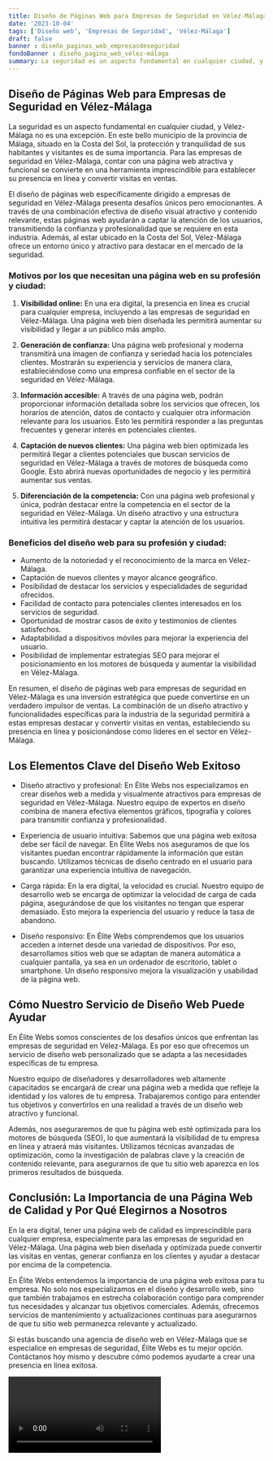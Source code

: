 ```yaml
---
title: Diseño de Páginas Web para Empresas de Seguridad en Vélez-Málaga
date: '2023-10-04'
tags: ['Diseño web', 'Empresas de Seguridad', 'Vélez-Málaga']
draft: false
banner : diseño_paginas_web_empresasdeseguridad
fondoBanner : diseño_pagina_web_vélez-málaga
summary: La seguridad es un aspecto fundamental en cualquier ciudad, y VélezMálaga no es una excepción. En este bello municipio de la provincia de Málaga, situado en la Costa del Sol, la protección y tranquilidad de sus habitantes y visitantes es de suma importancia. Para las empresas de seguridad en VélezMálaga, contar con una página web atractiva y funcional se convierte en una herramienta imprescindible para establecer su presencia en línea y convertir visitas en ventas.
---
```


## **Diseño de Páginas Web para Empresas de Seguridad en Vélez-Málaga**

La seguridad es un aspecto fundamental en cualquier ciudad, y Vélez-Málaga no es una excepción. En este bello municipio de la provincia de Málaga, situado en la Costa del Sol, la protección y tranquilidad de sus habitantes y visitantes es de suma importancia. Para las empresas de seguridad en Vélez-Málaga, contar con una página web atractiva y funcional se convierte en una herramienta imprescindible para establecer su presencia en línea y convertir visitas en ventas.

El diseño de páginas web específicamente dirigido a empresas de seguridad en Vélez-Málaga presenta desafíos únicos pero emocionantes. A través de una combinación efectiva de diseño visual atractivo y contenido relevante, estas páginas web ayudarán a captar la atención de los usuarios, transmitiendo la confianza y profesionalidad que se requiere en esta industria. Además, al estar ubicado en la Costa del Sol, Vélez-Málaga ofrece un entorno único y atractivo para destacar en el mercado de la seguridad.

### **Motivos por los que necesitan una página web en su profesión y ciudad:**

1. **Visibilidad online:** En una era digital, la presencia en línea es crucial para cualquier empresa, incluyendo a las empresas de seguridad en Vélez-Málaga. Una página web bien diseñada les permitirá aumentar su visibilidad y llegar a un público más amplio.

2. **Generación de confianza:** Una página web profesional y moderna transmitirá una imagen de confianza y seriedad hacia los potenciales clientes. Mostrarán su experiencia y servicios de manera clara, estableciéndose como una empresa confiable en el sector de la seguridad en Vélez-Málaga.

3. **Información accesible:** A través de una página web, podrán proporcionar información detallada sobre los servicios que ofrecen, los horarios de atención, datos de contacto y cualquier otra información relevante para los usuarios. Esto les permitirá responder a las preguntas frecuentes y generar interés en potenciales clientes.

4. **Captación de nuevos clientes:** Una página web bien optimizada les permitirá llegar a clientes potenciales que buscan servicios de seguridad en Vélez-Málaga a través de motores de búsqueda como Google. Esto abrirá nuevas oportunidades de negocio y les permitirá aumentar sus ventas.

5. **Diferenciación de la competencia:** Con una página web profesional y única, podrán destacar entre la competencia en el sector de la seguridad en Vélez-Málaga. Un diseño atractivo y una estructura intuitiva les permitirá destacar y captar la atención de los usuarios.

### **Beneficios del diseño web para su profesión y ciudad:**

- Aumento de la notoriedad y el reconocimiento de la marca en Vélez-Málaga.
- Captación de nuevos clientes y mayor alcance geográfico.
- Posibilidad de destacar los servicios y especialidades de seguridad ofrecidos.
- Facilidad de contacto para potenciales clientes interesados en los servicios de seguridad.
- Oportunidad de mostrar casos de éxito y testimonios de clientes satisfechos.
- Adaptabilidad a dispositivos móviles para mejorar la experiencia del usuario.
- Posibilidad de implementar estrategias SEO para mejorar el posicionamiento en los motores de búsqueda y aumentar la visibilidad en Vélez-Málaga.

En resumen, el diseño de páginas web para empresas de seguridad en Vélez-Málaga es una inversión estratégica que puede convertirse en un verdadero impulsor de ventas. La combinación de un diseño atractivo y funcionalidades específicas para la industria de la seguridad permitirá a estas empresas destacar y convertir visitas en ventas, estableciendo su presencia en línea y posicionándose como líderes en el sector en Vélez-Málaga.

<GifSeo />

<Cta />

## Los Elementos Clave del Diseño Web Exitoso

- Diseño atractivo y profesional: En Élite Webs nos especializamos en crear diseños web a medida y visualmente atractivos para empresas de seguridad en Vélez-Málaga. Nuestro equipo de expertos en diseño combina de manera efectiva elementos gráficos, tipografía y colores para transmitir confianza y profesionalidad.

- Experiencia de usuario intuitiva: Sabemos que una página web exitosa debe ser fácil de navegar. En Élite Webs nos aseguramos de que los visitantes puedan encontrar rápidamente la información que están buscando. Utilizamos técnicas de diseño centrado en el usuario para garantizar una experiencia intuitiva de navegación.

- Carga rápida: En la era digital, la velocidad es crucial. Nuestro equipo de desarrollo web se encarga de optimizar la velocidad de carga de cada página, asegurándose de que los visitantes no tengan que esperar demasiado. Esto mejora la experiencia del usuario y reduce la tasa de abandono.

- Diseño responsivo: En Élite Webs comprendemos que los usuarios acceden a internet desde una variedad de dispositivos. Por eso, desarrollamos sitios web que se adaptan de manera automática a cualquier pantalla, ya sea en un ordenador de escritorio, tablet o smartphone. Un diseño responsivo mejora la visualización y usabilidad de la página web.

## Cómo Nuestro Servicio de Diseño Web Puede Ayudar

En Élite Webs somos conscientes de los desafíos únicos que enfrentan las empresas de seguridad en Vélez-Málaga. Es por eso que ofrecemos un servicio de diseño web personalizado que se adapta a las necesidades específicas de tu empresa.

Nuestro equipo de diseñadores y desarrolladores web altamente capacitados se encargará de crear una página web a medida que refleje la identidad y los valores de tu empresa. Trabajaremos contigo para entender tus objetivos y convertirlos en una realidad a través de un diseño web atractivo y funcional.

Además, nos aseguraremos de que tu página web esté optimizada para los motores de búsqueda (SEO), lo que aumentará la visibilidad de tu empresa en línea y atraerá más visitantes. Utilizamos técnicas avanzadas de optimización, como la investigación de palabras clave y la creación de contenido relevante, para asegurarnos de que tu sitio web aparezca en los primeros resultados de búsqueda.

## Conclusión: La Importancia de una Página Web de Calidad y Por Qué Elegirnos a Nosotros

En la era digital, tener una página web de calidad es imprescindible para cualquier empresa, especialmente para las empresas de seguridad en Vélez-Málaga. Una página web bien diseñada y optimizada puede convertir las visitas en ventas, generar confianza en los clientes y ayudar a destacar por encima de la competencia.

En Élite Webs entendemos la importancia de una página web exitosa para tu empresa. No solo nos especializamos en el diseño y desarrollo web, sino que también trabajamos en estrecha colaboración contigo para comprender tus necesidades y alcanzar tus objetivos comerciales. Además, ofrecemos servicios de mantenimiento y actualizaciones continuas para asegurarnos de que tu sitio web permanezca relevante y actualizado.

Si estás buscando una agencia de diseño web en Vélez-Málaga que se especialice en empresas de seguridad, Élite Webs es tu mejor opción. Contáctanos hoy mismo y descubre cómo podemos ayudarte a crear una presencia en línea exitosa.

<Video />

<CtaBot job='Empresas de Seguridad' city='Vélez-Málaga'/>

<Gmaps query='Vélez-Málaga+españa+maps' />